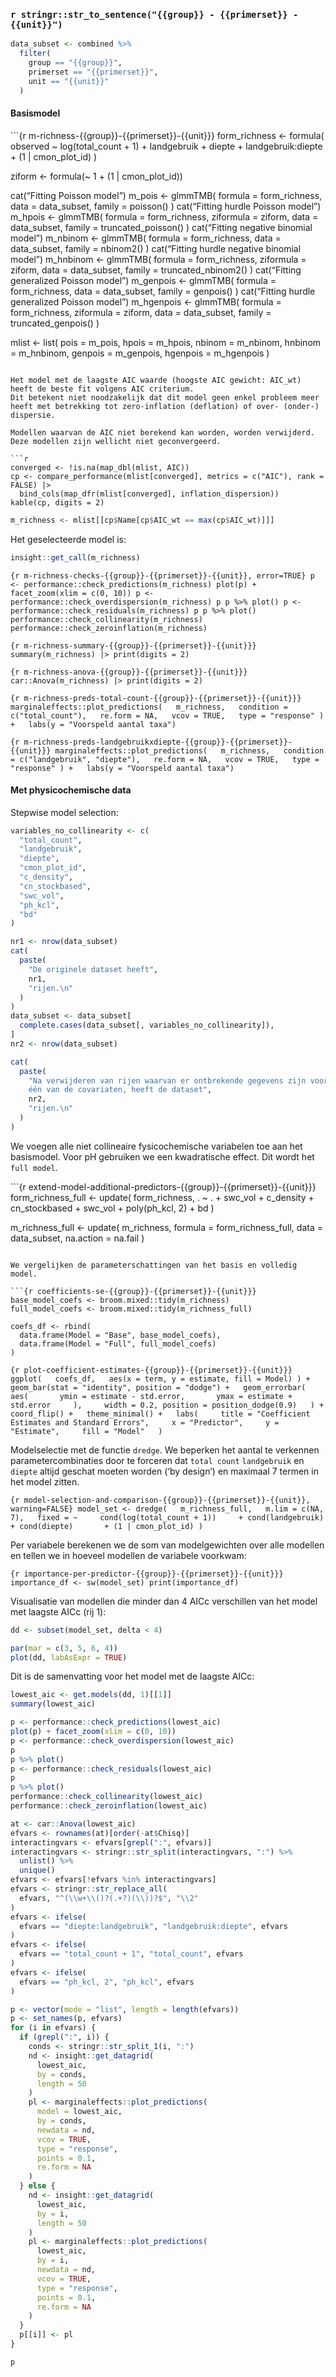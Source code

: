 
### `r stringr::str_to_sentence("{{group}} - {{primerset}} - {{unit}}")`

```r
data_subset <- combined %>%
  filter(
    group == "{{group}}",
    primerset == "{{primerset}}",
    unit == "{{unit}}"
  )
```

#### Basismodel

```{r m-richness-{{group}}-{{primerset}}-{{unit}}}
form_richness <- formula(
  observed ~
    log(total_count + 1)
    + landgebruik
    + diepte
    + landgebruik:diepte
    + (1 | cmon_plot_id)
)

ziform <- formula(~ 1 + (1 | cmon_plot_id))

cat("Fitting Poisson model\n")
m_pois <- glmmTMB(
  formula = form_richness,
  data = data_subset,
  family = poisson()
)
cat("Fitting hurdle Poisson model\n")
m_hpois <- glmmTMB(
  formula = form_richness,
  ziformula = ziform,
  data = data_subset,
  family = truncated_poisson()
)
cat("Fitting negative binomial model\n")
m_nbinom <- glmmTMB(
  formula = form_richness,
  data = data_subset,
  family = nbinom2()
)
cat("Fitting hurdle negative binomial model\n")
m_hnbinom <- glmmTMB(
  formula = form_richness,
  ziformula = ziform,
  data = data_subset,
  family = truncated_nbinom2()
)
cat("Fitting generalized Poisson model\n")
m_genpois <- glmmTMB(
  formula = form_richness,
  data = data_subset,
  family = genpois()
)
cat("Fitting hurdle generalized Poisson model\n")
m_hgenpois <- glmmTMB(
  formula = form_richness,
  ziformula = ziform,
  data = data_subset,
  family = truncated_genpois()
)

mlist <- list(
  pois = m_pois,
  hpois = m_hpois,
  nbinom = m_nbinom,
  hnbinom = m_hnbinom,
  genpois = m_genpois,
  hgenpois = m_hgenpois
)
```

Het model met de laagste AIC waarde (hoogste AIC gewicht: AIC_wt) heeft de beste fit volgens AIC criterium.
Dit betekent niet noodzakelijk dat dit model geen enkel probleem meer heeft met betrekking tot zero-inflation (deflation) of over- (onder-) dispersie.

Modellen waarvan de AIC niet berekend kan worden, worden verwijderd.
Deze modellen zijn wellicht niet geconvergeerd.

```r
converged <- !is.na(map_dbl(mlist, AIC))
cp <- compare_performance(mlist[converged], metrics = c("AIC"), rank = FALSE) |>
  bind_cols(map_dfr(mlist[converged], inflation_dispersion))
kable(cp, digits = 2)
```

```r
m_richness <- mlist[[cp$Name[cp$AIC_wt == max(cp$AIC_wt)]]]
```


Het geselecteerde model is:

```r
insight::get_call(m_richness)
```

```{r m-richness-checks-{{group}}-{{primerset}}-{{unit}}, error=TRUE}
p <- performance::check_predictions(m_richness)
plot(p) + facet_zoom(xlim = c(0, 10))
p <- performance::check_overdispersion(m_richness)
p
p %>% plot()
p <- performance::check_residuals(m_richness)
p
p %>% plot()
performance::check_collinearity(m_richness)
performance::check_zeroinflation(m_richness)
```


```{r m-richness-summary-{{group}}-{{primerset}}-{{unit}}}
summary(m_richness) |> print(digits = 2)
```

```{r m-richness-anova-{{group}}-{{primerset}}-{{unit}}}
car::Anova(m_richness) |> print(digits = 2)
```

```{r m-richness-preds-total-count-{{group}}-{{primerset}}-{{unit}}}
marginaleffects::plot_predictions(
  m_richness,
  condition = c("total_count"),
  re.form = NA,
  vcov = TRUE,
  type = "response"
) +
  labs(y = "Voorspeld aantal taxa")
```

```{r m-richness-preds-landgebruikxdiepte-{{group}}-{{primerset}}-{{unit}}}
marginaleffects::plot_predictions(
  m_richness,
  condition = c("landgebruik", "diepte"),
  re.form = NA,
  vcov = TRUE,
  type = "response"
) +
  labs(y = "Voorspeld aantal taxa")
```


#### Met physicochemische data

Stepwise model selection:

```r
variables_no_collinearity <- c(
  "total_count",
  "landgebruik",
  "diepte",
  "cmon_plot_id",
  "c_density",
  "cn_stockbased",
  "swc_vol",
  "ph_kcl",
  "bd"
)

nr1 <- nrow(data_subset)
cat(
  paste(
    "De originele dataset heeft",
    nr1,
    "rijen.\n"
  )
)
data_subset <- data_subset[
  complete.cases(data_subset[, variables_no_collinearity]),
]
nr2 <- nrow(data_subset)

cat(
  paste(
    "Na verwijderen van rijen waarvan er ontbrekende gegevens zijn voor
    één van de covariaten, heeft de dataset",
    nr2,
    "rijen.\n"
  )
)
```


We voegen alle niet collineaire fysicochemische variabelen toe aan het basismodel.
Voor pH gebruiken we een kwadratische effect.
Dit wordt het `full model`.

```{r extend-model-additional-predictors-{{group}}-{{primerset}}-{{unit}}}
form_richness_full <- update(
  form_richness,
  . ~ .
    + swc_vol
    + c_density
    + cn_stockbased
    + swc_vol
    + poly(ph_kcl, 2)
    + bd
)

m_richness_full <- update(
  m_richness,
  formula = form_richness_full,
  data = data_subset,
  na.action = na.fail
)
```

We vergelijken de parameterschattingen van het basis en volledig model.

```{r coefficients-se-{{group}}-{{primerset}}-{{unit}}}
base_model_coefs <- broom.mixed::tidy(m_richness)
full_model_coefs <- broom.mixed::tidy(m_richness_full)

coefs_df <- rbind(
  data.frame(Model = "Base", base_model_coefs),
  data.frame(Model = "Full", full_model_coefs)
)
```

```{r plot-coefficient-estimates-{{group}}-{{primerset}}-{{unit}}}
ggplot(
  coefs_df,
  aes(x = term, y = estimate, fill = Model)
) +
  geom_bar(stat = "identity", position = "dodge") +
  geom_errorbar(
    aes(
      ymin = estimate - std.error,
      ymax = estimate + std.error
    ),
    width = 0.2, position = position_dodge(0.9)
  ) +
  coord_flip() +
  theme_minimal() +
  labs(
    title = "Coefficient Estimates and Standard Errors",
    x = "Predictor",
    y = "Estimate",
    fill = "Model"
  )
```


Modelselectie met de functie `dredge`.
We beperken het aantal te verkennen parametercombinaties door te forceren dat `total count` `landgebruik` en `diepte` altijd geschat moeten worden ('by design') en maximaal 7 termen in het model zitten.

```{r model-selection-and-comparison-{{group}}-{{primerset}}-{{unit}}, warning=FALSE}
model_set <- dredge(
  m_richness_full,
  m.lim = c(NA, 7),
  fixed = ~
    cond(log(total_count + 1))
    + cond(landgebruik)
      + cond(diepte)
      + (1 | cmon_plot_id)
)
```

Per variabele berekenen we de som van modelgewichten over alle modellen en tellen we in hoeveel modellen de variabele voorkwam:

```{r importance-per-predictor-{{group}}-{{primerset}}-{{unit}}}
importance_df <- sw(model_set)
print(importance_df)
```

Visualisatie van modellen die minder dan 4 AICc verschillen van het model met laagste AICc (rij 1):

```r
dd <- subset(model_set, delta < 4)

par(mar = c(3, 5, 6, 4))
plot(dd, labAsExpr = TRUE)
```

Dit is de samenvatting voor het model met de laagste AICc:

```r
lowest_aic <- get.models(dd, 1)[[1]]
summary(lowest_aic)
```


```r
p <- performance::check_predictions(lowest_aic)
plot(p) + facet_zoom(xlim = c(0, 10))
p <- performance::check_overdispersion(lowest_aic)
p
p %>% plot()
p <- performance::check_residuals(lowest_aic)
p
p %>% plot()
performance::check_collinearity(lowest_aic)
performance::check_zeroinflation(lowest_aic)
```


```r
at <- car::Anova(lowest_aic)
efvars <- rownames(at)[order(-at$Chisq)]
interactingvars <- efvars[grepl(":", efvars)]
interactingvars <- stringr::str_split(interactingvars, ":") %>%
  unlist() %>%
  unique()
efvars <- efvars[!efvars %in% interactingvars]
efvars <- stringr::str_replace_all(
  efvars, "^(\\w+\\()?(.+?)(\\))?$", "\\2"
)
efvars <- ifelse(
  efvars == "diepte:landgebruik", "landgebruik:diepte", efvars
)
efvars <- ifelse(
  efvars == "total_count + 1", "total_count", efvars
)
efvars <- ifelse(
  efvars == "ph_kcl, 2", "ph_kcl", efvars
)

p <- vector(mode = "list", length = length(efvars))
p <- set_names(p, efvars)
for (i in efvars) {
  if (grepl(":", i)) {
    conds <- stringr::str_split_1(i, ":")
    nd <- insight::get_datagrid(
      lowest_aic,
      by = conds,
      length = 50
    )
    pl <- marginaleffects::plot_predictions(
      model = lowest_aic,
      by = conds,
      newdata = nd,
      vcov = TRUE,
      type = "response",
      points = 0.1,
      re.form = NA
    )
  } else {
    nd <- insight::get_datagrid(
      lowest_aic,
      by = i,
      length = 50
    )
    pl <- marginaleffects::plot_predictions(
      lowest_aic,
      by = i,
      newdata = nd,
      vcov = TRUE,
      type = "response",
      points = 0.1,
      re.form = NA
    )
  }
  p[[i]] <- pl
}

p
```
